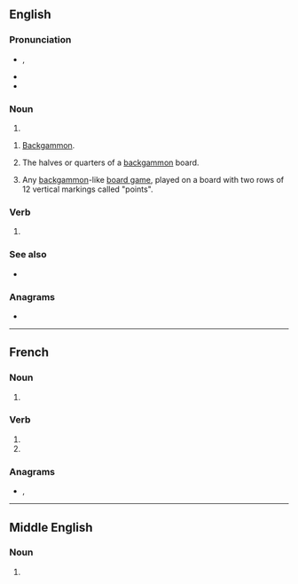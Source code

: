==English==

===Pronunciation===
* {{enPR|tāʹbəlz}}, {{IPA|/ˈteɪbl̩z/|lang=en}}
* {{hyph|ta|bles|lang=en}}
* {{audio|en-us-tables.ogg|Audio (US)|lang=en}}

===Noun===
{{head|en|noun plural form}}

# {{plural of|table|lang=en}}

{{en-plural noun}}

# [[backgammon|Backgammon]].
# {{lb|en|backgammon}} The halves or quarters of a [[backgammon]] board.
# Any [[backgammon]]-like [[board game]], played on a board with two rows of 12 vertical markings called "points".

===Verb===
{{head|en|verb form}}

# {{en-third-person singular of|table}}

===See also===
* {{l|en|turn the tables}}

===Anagrams===
* {{anagrams|en|Bestla|ablest|ablets|bastle|belast|blates|bleats|stable}}

----

==French==

===Noun===
{{head|fr|noun plural form|g=f}}

# {{plural of|table|lang=fr}}

===Verb===
{{head|fr|verb form}}

# {{inflection of|tabler||2|s|pres|indc|lang=fr}}
# {{inflection of|tabler||2|s|pres|subj|lang=fr}}

===Anagrams===
* {{l|fr|baltes}}, {{l|fr|stable}}

----

==Middle English==

===Noun===
{{head|enm|noun plural form}}

# {{plural form of|lang=enm|table}}